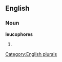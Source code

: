 ==English==

===Noun===
'''leucophores'''

# {{plural of|[[leucophore]]}}

[[Category:English plurals]]